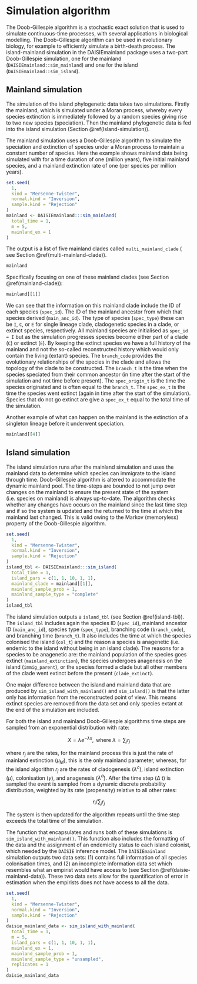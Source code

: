 # Simulation algorithm {#Simulation-algorithm}

The Doob-Gillespie algorithm is a stochastic exact solution that is used to
simulate continuous-time processes, with several applications 
in biological modelling. The Doob-Gillespie algorithm
can be used in evolutionary biology, for example to efficiently simulate a
birth-death process. The island-mainland simulation in the DAISIEmainland
package uses a two-part Doob-Gillespie simulation, one for the mainland
(`DAISIEmainland::sim_mainland`) and one for the island
(`DAISIEmainland::sim_island`).

## Mainland simulation {#Mainland-simulation}

The simulation of the island phylogenetic data takes two simulations. Firstly
the mainland, which is simulated under a Moran process, whereby every species extinction is immediately followed by a random species giving rise to two new species (speciation). Then the mainland phylogenetic data is fed into the 
island simulation (Section \@ref(Island-simulation)).

The mainland simulation uses a Doob-Gillespie algorithm to simulate the 
speciation and extinction of species under a Moran process to maintain a
constant number of species. Here the example shows mainland data being 
simulated with for a time duration of one (million years), five initial mainland species, and a mainland extinction rate of one (per species per million years). 

```r
set.seed(
  1,
  kind = "Mersenne-Twister",
  normal.kind = "Inversion",
  sample.kind = "Rejection"
)
mainland <- DAISIEmainland:::sim_mainland(
  total_time = 1,
  m = 5,
  mainland_ex = 1
)
```

The output is a list of five mainland clades called `multi_mainland_clade` (
see Section \@ref(multi-mainland-clade)).

```r
mainland
```

Specifically focusing on one of these mainland clades (see Section \@ref(mainland-clade)):

```r
mainland[[1]]
```

We can see that the information on this mainland clade include the ID of each
species (`spec_id`). The ID of the mainland ancestor from which that species
derived (`main_anc_id`). The type of species (`spec_type`) these can be `I`, 
`C`, or `E` for single lineage clade, cladogenetic species in a clade, or 
extinct species, respectively. All mainland species are initialised as 
`spec_id = I` but as the simulation progresses species become either 
part of a clade (`C`) or extinct (`E`). By keeping the extinct species we have
a full history of the mainland and not the so-called reconstructed history which
would only contain the living (extant) species. The `branch_code` provides the
evolutionary relationships of the species in the clade and allows the topology
of the clade to be constructed. The `branch_t` is the time when the species 
speciated from their common ancestor (in time after the start of the simulation
and not time before present). The `spec_origin_t` is the time the species 
originated and is often equal to the `branch_t`. The `spec_ex_t` is the time the species went extinct (again in time after the start of the simulation). Species
that do not go extinct are give a `spec_ex_t` equal to the total time of the 
simulation. 

Another example of what can happen on the mainland is the extinction of a 
singleton lineage before it underwent speciation. 

```r
mainland[[4]]
```

## Island simulation {#Island-simulation}

The island simulation runs after the mainland simulation and uses the mainland
data to determine which species can immigrate to the island through time. Doob-Gillespie algorithm is altered to accommodate the dynamic 
mainland pool. The time-steps are bounded to not jump over changes on the 
mainland to ensure the present state of the system (i.e. species on mainland)
is always up-to-date. The algorithm checks whether any changes have occurs on
the mainland since the last time step and if so the system is updated and the
returned to the time at which the mainland last changed. This is valid owing to
the Markov (memoryless) property of the Doob-Gillespie algorithm.

```r
set.seed(
  1,
  kind = "Mersenne-Twister",
  normal.kind = "Inversion",
  sample.kind = "Rejection"
)
island_tbl <- DAISIEmainland:::sim_island(
  total_time = 1,
  island_pars = c(1, 1, 10, 1, 1),
  mainland_clade = mainland[[1]],
  mainland_sample_prob = 1,
  mainland_sample_type = "complete"
)
island_tbl
```

The island simulation outputs a `island_tbl` (see Section \@ref(island-tbl)). 
The `island_tbl` includes again the species ID (`spec_id`), mainland ancestor
ID (`main_anc_id`), species type (`spec_type`), branching code (`branch_code`), and branching time (`branch_t`). It also includes the time at which the species
colonised the island (`col_t`) and the reason a species is anagenetic (i.e.
endemic to the island without being in an island clade). The reasons for a 
species to be anagenetic are: the mainland population of the species goes 
extinct (`mainland_extinction`), the species undergoes anagenesis on the island
(`immig_parent`), or the species formed a clade but all other members of the 
clade went extinct before the present (`clade_extinct`). 

One major difference between the island and mainland data that are produced by
`sim_island_with_mainland()` and `sim_island()` is that the latter only has 
information from the reconstructed point of view. This means extinct species 
are removed from the data set and only species extant at the end of the 
simulation are included.

For both the island and mainland Doob-Gillespie algorithms time steps are
sampled from an exponential distribution with rate:
  
  $$X = \lambda e ^{-\lambda x}, \text{ where } \lambda = \sum_j r_j$$
  
where $r_j$ are the rates, for the mainland process this is just the rate of
mainland extinction ($\mu_M$), this is the only mainland parameter, whereas,
for the island algorithm $r_j$ are the rates of cladogenesis ($\lambda^c$),
island extinction ($\mu$), colonisation ($\gamma$), and anagenesis
($\lambda^a$). After the time step ($\Delta$ t) is sampled the event is sampled
from a dynamic discrete probability distribution, weighted by its rate
(propensity) relative to all other rates: 
  
  $$r_i / \sum_j r_j$$

The system is then updated for the algorithm repeats until the time step exceeds
the total time of the simulation. 

The function that encapsulates and runs both of these simulations is `sim_island_with_mainland()`. This function also includes the formatting of the data and the assignment of an endemicity status to each island colonist, which 
needed by the `DAISIE` inference model. The `DAISIEmainland` simulation outputs two data sets: (1) contains full information of all species colonisation times, and (2) an incomplete information data set which resembles what an empirist would have access to (see Section \@ref(daisie-mainland-data)). These two data sets allow for the quantification of error in
estimation when the empirists does not have access to all the data.

```r
set.seed(
  1,
  kind = "Mersenne-Twister",
  normal.kind = "Inversion",
  sample.kind = "Rejection"
)
daisie_mainland_data <- sim_island_with_mainland(
  total_time = 1,
  m = 5,
  island_pars = c(1, 1, 10, 1, 1), 
  mainland_ex = 1,
  mainland_sample_prob = 1,
  mainland_sample_type = "unsampled",
  replicates = 1 
)
daisie_mainland_data
```
